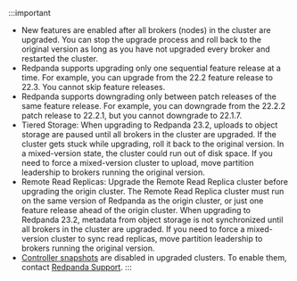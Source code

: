 :::important
- New features are enabled after all brokers (nodes) in the cluster are upgraded. You can stop the upgrade process and roll back to the original version as long as you have not upgraded every broker and restarted the cluster.
- Redpanda supports upgrading only one sequential feature release at a time. For example, you can upgrade from the 22.2 feature release to 22.3. You cannot skip feature releases. 
- Redpanda supports downgrading only between patch releases of the same feature release. For example, you can downgrade from the 22.2.2 patch release to 22.2.1, but you cannot downgrade to 22.1.7.
- Tiered Storage: When upgrading to Redpanda 23.2, uploads to object storage are paused until all brokers in the cluster are upgraded. If the cluster gets stuck while upgrading, roll it back to the original version. In a mixed-version state, the cluster could run out of disk space. If you need to force a mixed-version cluster to upload, move partition leadership to brokers running the original version. 
- Remote Read Replicas: Upgrade the Remote Read Replica cluster before upgrading the origin cluster. The Remote Read Replica cluster must run on the same version of Redpanda as the origin cluster, or just one feature release ahead of the origin cluster. When upgrading to Redpanda 23.2, metadata from object storage is not synchronized until all brokers in the cluster are upgraded. If you need to force a mixed-version cluster to sync read replicas, move partition leadership to brokers running the original version.
- [Controller snapshots](../../../get-started/architecture#controller-partition-and-snapshots) are disabled in upgraded clusters. To enable them, contact [Redpanda Support](https://support.redpanda.com/hc/en-us).
:::
